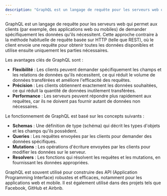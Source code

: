 ```yaml
---
description: "GraphQL est un langage de requête pour les serveurs web qui permet aux clients (par exemple, des applications web ou mobiles) de demander spécifiquement les données qu'ils nécessitent."
---
```

GraphQL est un langage de requête pour les serveurs web qui permet aux clients (par exemple, des applications web ou mobiles) de demander spécifiquement les données qu'ils nécessitent. Cette approche contraire à la méthode habituelle de requête basée sur HTTP (telle que REST), où le client envoie une requête pour obtenir toutes les données disponibles et utilise ensuite uniquement les parties nécessaires.

Les avantages clés de GraphQL sont :

* **Flexibilité** : Les clients peuvent demander spécifiquement les champs et les relations de données qu'ils nécessitent, ce qui réduit le volume de données transférées et améliore l'efficacité des requêtes.
* **Précision** : Les clients obtiennent exactement les données souhaitées, ce qui réduit la quantité de données inutilement transférées.
* **Performance** : Les serveurs peuvent répondre plus rapidement aux requêtes, car ils ne doivent pas fournir autant de données non nécessaires.

Le fonctionnement de GraphQL est basé sur les concepts suivants :

* **Schemas** : Une définition de type (schéma) qui décrit les types d'objets et les champs qu'ils possèdent.
* **Queries** : Les requêtes envoyées par les clients pour demander des données spécifiques.
* **Mutations** : Les opérations d'écriture envoyées par les clients pour modifier les données sur le serveur.
* **Resolvers** : Les fonctions qui résolvent les requêtes et les mutations, en fournissant les données appropriées.

GraphQL est souvent utilisé pour construire des API (Application Programming Interface) robustes et efficaces, notamment pour les applications web et mobile. Il est également utilisé dans des projets tels que Facebook, GitHub et Airbnb.